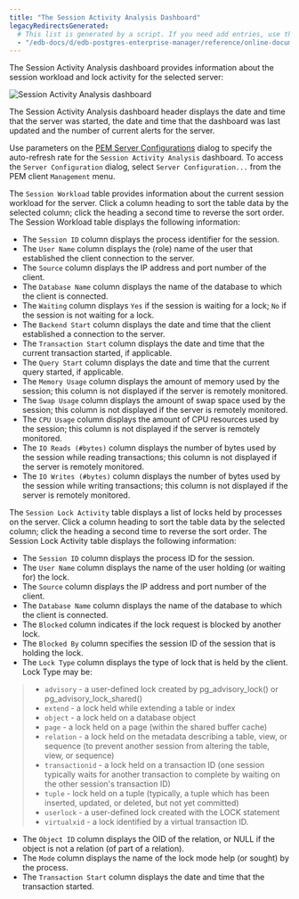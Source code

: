 ```yaml
---
title: "The Session Activity Analysis Dashboard"
legacyRedirectsGenerated:
  # This list is generated by a script. If you need add entries, use the `legacyRedirects` key.
  - "/edb-docs/d/edb-postgres-enterprise-manager/reference/online-documentation/8.0/session_activity_analysis_dashboard.html"
---
```


<div id="session_activity_analysis_dashboard" class="registered_link"></div>

The Session Activity Analysis dashboard provides information about the session workload and lock activity for the selected server:

![Session Activity Analysis dashboard](../../images/session_activity_analysis_dashboard.png)

The Session Activity Analysis dashboard header displays the date and time that the server was started, the date and time that the dashboard was last updated and the number of current alerts for the server.

Use parameters on the [PEM Server Configurations](../02_pem_server_config/#pem_server_config) dialog to specify the auto-refresh rate for the `Session Activity Analysis` dashboard. To access the `Server Configuration` dialog, select `Server Configuration...` from the PEM client `Management` menu.

The `Session Workload` table provides information about the current session workload for the server. Click a column heading to sort the table data by the selected column; click the heading a second time to reverse the sort order. The Session Workload table displays the following information:

-   The `Session ID` column displays the process identifier for the session.
-   The `User Name` column displays the (role) name of the user that established the client connection to the server.
-   The `Source` column displays the IP address and port number of the client.
-   The `Database Name` column displays the name of the database to which the client is connected.
-   The `Waiting` column displays `Yes` if the session is waiting for a lock; `No` if the session is not waiting for a lock.
-   The `Backend Start` column displays the date and time that the client established a connection to the server.
-   The `Transaction Start` column displays the date and time that the current transaction started, if applicable.
-   The `Query Start` column displays the date and time that the current query started, if applicable.
-   The `Memory Usage` column displays the amount of memory used by the session; this column is not displayed if the server is remotely monitored.
-   The `Swap Usage` column displays the amount of swap space used by the session; this column is not displayed if the server is remotely monitored.
-   The `CPU Usage` column displays the amount of CPU resources used by the session; this column is not displayed if the server is remotely monitored.
-   The `IO Reads (#bytes)` column displays the number of bytes used by the session while reading transactions; this column is not displayed if the server is remotely monitored.
-   The `IO Writes (#bytes)` column displays the number of bytes used by the session while writing transactions; this column is not displayed if the server is remotely monitored.

The `Session Lock Activity` table displays a list of locks held by processes on the server. Click a column heading to sort the table data by the selected column; click the heading a second time to reverse the sort order. The Session Lock Activity table displays the following information:

-   The `Session ID` column displays the process ID for the session.
-   The `User Name` column displays the name of the user holding (or waiting for) the lock.
-   The `Source` column displays the IP address and port number of the client.
-   The `Database Name` column displays the name of the database to which the client is connected.
-   The `Blocked` column indicates if the lock request is blocked by another lock.
-   The `Blocked By` column specifies the session ID of the session that is holding the lock.
-   The `Lock Type` column displays the type of lock that is held by the client. Lock Type may be:

> -   `advisory` - a user-defined lock created by pg_advisory_lock() or pg_advisory_lock_shared()
> -   `extend` - a lock held while extending a table or index
> -   `object` - a lock held on a database object
> -   `page` - a lock held on a page (within the shared buffer cache)
> -   `relation` - a lock held on the metadata describing a table, view, or sequence (to prevent another session from altering the table, view, or sequence)
> -   `transactionid` - a lock held on a transaction ID (one session typically waits for another transaction to complete by waiting on the other session's transaction ID)
> -   `tuple` - lock held on a tuple (typically, a tuple which has been inserted, updated, or deleted, but not yet committed)
> -   `userlock` - a user-defined lock created with the LOCK statement
> -   `virtualxid` - a lock identified by a virtual transaction ID.

-   The `Object ID` column displays the OID of the relation, or NULL if the object is not a relation (of part of a relation).
-   The `Mode` column displays the name of the lock mode help (or sought) by the process.
-   The `Transaction Start` column displays the date and time that the transaction started.
